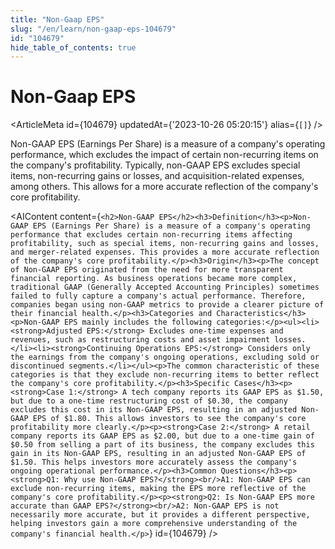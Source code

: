 ```yaml
---
title: "Non-Gaap EPS"
slug: "/en/learn/non-gaap-eps-104679"
id: "104679"
hide_table_of_contents: true
---
```



# Non-Gaap EPS

<ArticleMeta id={104679} updatedAt={'2023-10-26 05:20:15'} alias={`[]`} />
<div className='border-solid border-b border-t-0 my-4 border-[var(--ifm-color-gray-300)]' />

Non-GAAP EPS (Earnings Per Share) is a measure of a company's operating performance, which excludes the impact of certain non-recurring items on the company's profitability. Typically, non-GAAP EPS excludes special items, non-recurring gains or losses, and acquisition-related expenses, among others. This allows for a more accurate reflection of the company's core profitability.

<AIContent content={`<h2>Non-GAAP EPS</h2><h3>Definition</h3><p>Non-GAAP EPS (Earnings Per Share) is a measure of a company's operating performance that excludes certain non-recurring items affecting profitability, such as special items, non-recurring gains and losses, and merger-related expenses. This provides a more accurate reflection of the company's core profitability.</p><h3>Origin</h3><p>The concept of Non-GAAP EPS originated from the need for more transparent financial reporting. As business operations became more complex, traditional GAAP (Generally Accepted Accounting Principles) sometimes failed to fully capture a company's actual performance. Therefore, companies began using non-GAAP metrics to provide a clearer picture of their financial health.</p><h3>Categories and Characteristics</h3><p>Non-GAAP EPS mainly includes the following categories:</p><ul><li><strong>Adjusted EPS:</strong> Excludes one-time expenses and revenues, such as restructuring costs and asset impairment losses.</li><li><strong>Continuing Operations EPS:</strong> Considers only the earnings from the company's ongoing operations, excluding sold or discontinued segments.</li></ul><p>The common characteristic of these categories is that they exclude non-recurring items to better reflect the company's core profitability.</p><h3>Specific Cases</h3><p><strong>Case 1:</strong> A tech company reports its GAAP EPS as $1.50, but due to a one-time restructuring cost of $0.30, the company excludes this cost in its Non-GAAP EPS, resulting in an adjusted Non-GAAP EPS of $1.80. This allows investors to see the company's core profitability more clearly.</p><p><strong>Case 2:</strong> A retail company reports its GAAP EPS as $2.00, but due to a one-time gain of $0.50 from selling a part of its business, the company excludes this gain in its Non-GAAP EPS, resulting in an adjusted Non-GAAP EPS of $1.50. This helps investors more accurately assess the company's ongoing operational performance.</p><h3>Common Questions</h3><p><strong>Q1: Why use Non-GAAP EPS?</strong><br/>A1: Non-GAAP EPS can exclude non-recurring items, making the EPS more reflective of the company's core profitability.</p><p><strong>Q2: Is Non-GAAP EPS more accurate than GAAP EPS?</strong><br/>A2: Non-GAAP EPS is not necessarily more accurate, but it provides a different perspective, helping investors gain a more comprehensive understanding of the company's financial health.</p>`} id={104679} />
